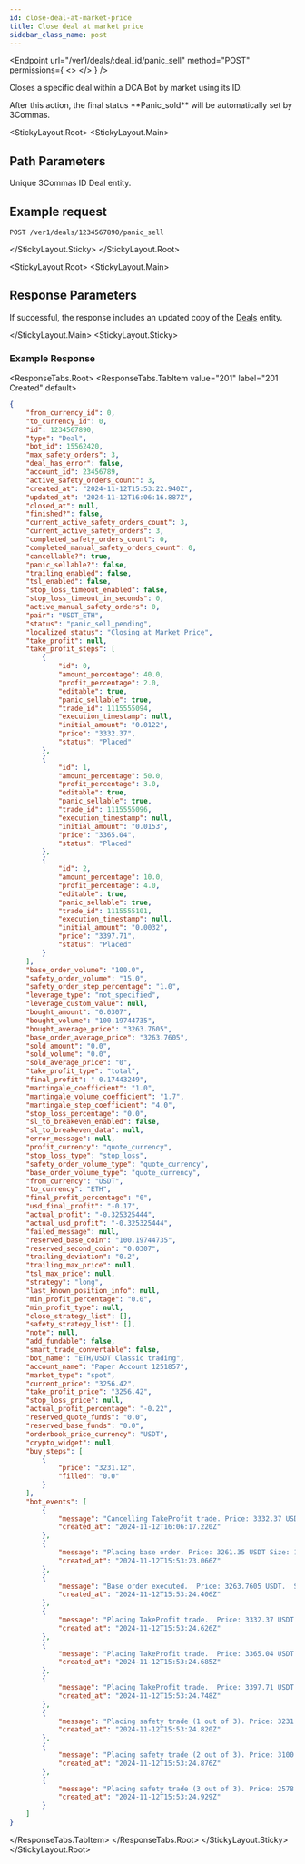 ```yaml
---
id: close-deal-at-market-price
title: Close deal at market price
sidebar_class_name: post
---
```



<Endpoint
  url="/ver1/deals/:deal_id/panic_sell"
  method="POST"
  permissions={
    <>
      <Permission title="Permission" description="BOTS_WRITE" />
      <Permission title="Security" description="SIGNED" />
    </>
  }
/>

Closes a specific deal within a DCA Bot by market using its ID.

<Informer variant="warning">
    After this action, the final status **Panic_sold** will be automatically set by 3Commas.
</Informer>

<StickyLayout.Root>
<StickyLayout.Main>

## Path Parameters
<ApiParam name='deal_id' type='integer' id="deal_id" required>
  Unique 3Commas ID Deal entity.
</ApiParam>
</StickyLayout.Main>
<StickyLayout.Sticky>

## Example request

```
POST /ver1/deals/1234567890/panic_sell
```
</StickyLayout.Sticky>
</StickyLayout.Root>

<StickyLayout.Root>
<StickyLayout.Main>

## Response Parameters

If successful, the response includes an updated copy of the [Deals](0.%20Deal%20entity.mdx) entity.

</StickyLayout.Main>
<StickyLayout.Sticky>


### Example Response

<ResponseTabs.Root>
<ResponseTabs.TabItem value="201" label="201 Created" default>

```json
{
    "from_currency_id": 0,
    "to_currency_id": 0,
    "id": 1234567890,
    "type": "Deal",
    "bot_id": 15562420,
    "max_safety_orders": 3,
    "deal_has_error": false,
    "account_id": 23456789,
    "active_safety_orders_count": 3,
    "created_at": "2024-11-12T15:53:22.940Z",
    "updated_at": "2024-11-12T16:06:16.887Z",
    "closed_at": null,
    "finished?": false,
    "current_active_safety_orders_count": 3,
    "current_active_safety_orders": 3,
    "completed_safety_orders_count": 0,
    "completed_manual_safety_orders_count": 0,
    "cancellable?": true,
    "panic_sellable?": false,
    "trailing_enabled": false,
    "tsl_enabled": false,
    "stop_loss_timeout_enabled": false,
    "stop_loss_timeout_in_seconds": 0,
    "active_manual_safety_orders": 0,
    "pair": "USDT_ETH",
    "status": "panic_sell_pending",
    "localized_status": "Closing at Market Price",
    "take_profit": null,
    "take_profit_steps": [
        {
            "id": 0,
            "amount_percentage": 40.0,
            "profit_percentage": 2.0,
            "editable": true,
            "panic_sellable": true,
            "trade_id": 1115555094,
            "execution_timestamp": null,
            "initial_amount": "0.0122",
            "price": "3332.37",
            "status": "Placed"
        },
        {
            "id": 1,
            "amount_percentage": 50.0,
            "profit_percentage": 3.0,
            "editable": true,
            "panic_sellable": true,
            "trade_id": 1115555096,
            "execution_timestamp": null,
            "initial_amount": "0.0153",
            "price": "3365.04",
            "status": "Placed"
        },
        {
            "id": 2,
            "amount_percentage": 10.0,
            "profit_percentage": 4.0,
            "editable": true,
            "panic_sellable": true,
            "trade_id": 1115555101,
            "execution_timestamp": null,
            "initial_amount": "0.0032",
            "price": "3397.71",
            "status": "Placed"
        }
    ],
    "base_order_volume": "100.0",
    "safety_order_volume": "15.0",
    "safety_order_step_percentage": "1.0",
    "leverage_type": "not_specified",
    "leverage_custom_value": null,
    "bought_amount": "0.0307",
    "bought_volume": "100.19744735",
    "bought_average_price": "3263.7605",
    "base_order_average_price": "3263.7605",
    "sold_amount": "0.0",
    "sold_volume": "0.0",
    "sold_average_price": "0",
    "take_profit_type": "total",
    "final_profit": "-0.17443249",
    "martingale_coefficient": "1.0",
    "martingale_volume_coefficient": "1.7",
    "martingale_step_coefficient": "4.0",
    "stop_loss_percentage": "0.0",
    "sl_to_breakeven_enabled": false,
    "sl_to_breakeven_data": null,
    "error_message": null,
    "profit_currency": "quote_currency",
    "stop_loss_type": "stop_loss",
    "safety_order_volume_type": "quote_currency",
    "base_order_volume_type": "quote_currency",
    "from_currency": "USDT",
    "to_currency": "ETH",
    "final_profit_percentage": "0",
    "usd_final_profit": "-0.17",
    "actual_profit": "-0.325325444",
    "actual_usd_profit": "-0.325325444",
    "failed_message": null,
    "reserved_base_coin": "100.19744735",
    "reserved_second_coin": "0.0307",
    "trailing_deviation": "0.2",
    "trailing_max_price": null,
    "tsl_max_price": null,
    "strategy": "long",
    "last_known_position_info": null,
    "min_profit_percentage": "0.0",
    "min_profit_type": null,
    "close_strategy_list": [],
    "safety_strategy_list": [],
    "note": null,
    "add_fundable": false,
    "smart_trade_convertable": false,
    "bot_name": "ETH/USDT Classic trading",
    "account_name": "Paper Account 1251857",
    "market_type": "spot",
    "current_price": "3256.42",
    "take_profit_price": "3256.42",
    "stop_loss_price": null,
    "actual_profit_percentage": "-0.22",
    "reserved_quote_funds": "0.0",
    "reserved_base_funds": "0.0",
    "orderbook_price_currency": "USDT",
    "crypto_widget": null,
    "buy_steps": [
        {
            "price": "3231.12",
            "filled": "0.0"
        }
    ],
    "bot_events": [
        {
            "message": "Cancelling TakeProfit trade. Price: 3332.37 USDT Size: 40.654914 USDT (0.0122 ETH)",
            "created_at": "2024-11-12T16:06:17.220Z"
        },
        {
            "message": "Placing base order. Price: 3261.35 USDT Size: 100.123445 USDT (0.0307 ETH)",
            "created_at": "2024-11-12T15:53:23.066Z"
        },
        {
            "message": "Base order executed.  Price: 3263.7605 USDT.  Size: 100.19744735 USDT (0.0307 ETH)",
            "created_at": "2024-11-12T15:53:24.406Z"
        },
        {
            "message": "Placing TakeProfit trade.  Price: 3332.37 USDT Size: 40.654914 USDT (0.0122 ETH), the price should rise for 2.18% to close the deal",
            "created_at": "2024-11-12T15:53:24.626Z"
        },
        {
            "message": "Placing TakeProfit trade.  Price: 3365.04 USDT Size: 51.485112 USDT (0.0153 ETH), the price should rise for 3.18% to close the deal",
            "created_at": "2024-11-12T15:53:24.685Z"
        },
        {
            "message": "Placing TakeProfit trade.  Price: 3397.71 USDT Size: 10.872672 USDT (0.0032 ETH), the price should rise for 4.18% to close the deal",
            "created_at": "2024-11-12T15:53:24.748Z"
        },
        {
            "message": "Placing safety trade (1 out of 3). Price: 3231.12 USDT Size: 15.186264 USDT (0.0047 ETH)",
            "created_at": "2024-11-12T15:53:24.820Z"
        },
        {
            "message": "Placing safety trade (2 out of 3). Price: 3100.57 USDT Size: 25.734731 USDT (0.0083 ETH)",
            "created_at": "2024-11-12T15:53:24.876Z"
        },
        {
            "message": "Placing safety trade (3 out of 3). Price: 2578.37 USDT Size: 43.574453 USDT (0.0169 ETH)",
            "created_at": "2024-11-12T15:53:24.929Z"
        }
    ]
}
```
</ResponseTabs.TabItem>
</ResponseTabs.Root>
</StickyLayout.Sticky>
</StickyLayout.Root>
